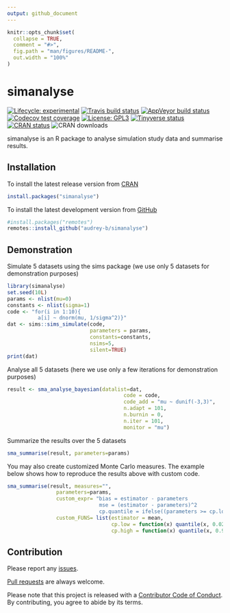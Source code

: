 ```yaml
---
output: github_document
---
```


<!-- README.md is generated from README.Rmd. Please edit that file -->

```r
knitr::opts_chunk$set(
  collapse = TRUE,
  comment = "#>",
  fig.path = "man/figures/README-",
  out.width = "100%"
)
```
# simanalyse

<!-- badges: start -->
[![Lifecycle: experimental](https://img.shields.io/badge/lifecycle-experimental-orange.svg)](https://www.tidyverse.org/lifecycle/#experimental)
[![Travis build status](https://travis-ci.com/audrey-b/simanalyse.svg?branch=master)](https://travis-ci.com/audrey-b/simanalyse)
[![AppVeyor build status](https://ci.appveyor.com/api/projects/status/github/audrey-b/simanalyse?branch=master&svg=true)](https://ci.appveyor.com/project/audrey-b/simanalyse)
[![Codecov test coverage](https://codecov.io/gh/audrey-b/simanalyse/branch/master/graph/badge.svg)](https://codecov.io/gh/audrey-b/simanalyse?branch=master)
[![License: GPL3](https://img.shields.io/badge/License-GPL3-blue.svg)](https://www.gnu.org/licenses/gpl-3.0.html)
[![Tinyverse status](https://tinyverse.netlify.com/badge/simanalyse)](https://CRAN.R-project.org/package=simanalyse)
[![CRAN status](https://www.r-pkg.org/badges/version/simanalyse)](https://cran.r-project.org/package=simanalyse)
![CRAN downloads](http://cranlogs.r-pkg.org/badges/simanalyse)
<!-- badges: end -->

simanalyse is an R package to analyse simulation study data and summarise results.

## Installation

To install the latest release version from [CRAN](https://cran.r-project.org)
```r
install.packages("simanalyse")
```

To install the latest development version from [GitHub](https://github.com/audrey-b/simanalyse)
```r
#install.packages("remotes")
remotes::install_github("audrey-b/simanalyse")
```

## Demonstration

Simulate 5 datasets using the sims package (we use only 5 datasets for demonstration purposes)
```r
library(simanalyse)
set.seed(10L)
params <- nlist(mu=0)
constants <- nlist(sigma=1)
code <- "for(i in 1:10){
          a[i] ~ dnorm(mu, 1/sigma^2)}"
dat <- sims::sims_simulate(code, 
                           parameters = params, 
                           constants=constants,
                           nsims=5,
                           silent=TRUE)
print(dat)
```

Analyse all 5 datasets (here we use only a few iterations for demonstration purposes)
```r
result <- sma_analyse_bayesian(datalist=dat,
                                      code = code,
                                      code_add = "mu ~ dunif(-3,3)",
                                      n.adapt = 101,
                                      n.burnin = 0,
                                      n.iter = 101,
                                      monitor = "mu")
```

Summarize the results over the 5 datasets
```r
sma_summarise(result, parameters=params)
```
You may also create customized Monte Carlo measures. The example below shows how to reproduce the results above with custom code.
```r
sma_summarise(result, measures="", 
                parameters=params, 
                custom_expr= "bias = estimator - parameters
                              mse = (estimator - parameters)^2
                              cp.quantile = ifelse((parameters >= cp.low) & (parameters <= cp.high), 1, 0)", 
                custom_FUNS= list(estimator = mean,
                                  cp.low = function(x) quantile(x, 0.025),
                                  cp.high = function(x) quantile(x, 0.975)))
```

## Contribution

Please report any [issues](https://github.com/audrey-b/simanalyse/issues).

[Pull requests](https://github.com/audrey-b/simanalyse/pulls) are always welcome.

Please note that this project is released with a [Contributor Code of Conduct](https://github.com/audrey-b/simanalyse/blob/master/CODE_OF_CONDUCT.md).
By contributing, you agree to abide by its terms.
